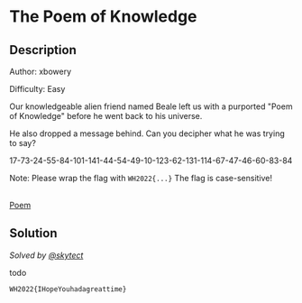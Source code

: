 # The Poem of Knowledge

## Description

Author: xbowery

Difficulty: Easy

Our knowledgeable alien friend named Beale left us with a purported "Poem of Knowledge" before he went back to his universe.

He also dropped a message behind. Can you decipher what he was trying to say?

17-73-24-55-84-101-141-44-54-49-10-123-62-131-114-67-47-46-60-83-84

Note: Please wrap the flag with `WH2022{...}`
The flag is case-sensitive!

<br />
<a href="/files/whitehacks-2022/Poem" download>
  Poem
</a>

## Solution

_Solved by [@skytect](https://github.com/skytect)_

todo

`WH2022{IHopeYouhadagreattime}`
